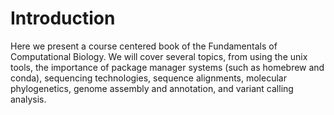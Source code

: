 # Introduction {.unnumbered}

Here we present a course centered book of the Fundamentals of Computational Biology. We will cover several topics, from using the unix tools, the importance of package manager systems (such as homebrew and conda), sequencing technologies, sequence alignments, molecular phylogenetics, genome assembly and annotation, and variant calling analysis.
